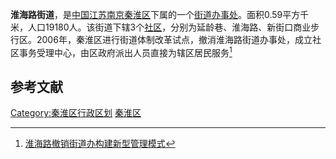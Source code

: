 '''淮海路街道'''，是[[中国|中国]][[江苏|江苏]][[南京|南京]][[秦淮区|秦淮区]]下属的一个[[街道办事处|街道办事处]]。面积0.59平方千米，人口19180人。该街道下辖3个[[社区|社区]]，分别为延龄巷、淮海路、新街口商业步行区。2006年，秦淮区进行街道体制改革试点，撤消淮海路街道办事处，成立社区事务受理中心，由区政府派出人员直接为辖区居民服务<ref>[http://www.wtolaw.gov.cn/display/displayInfo.asp?IID=200210160846513411 淮海路撤销街道办构建新型管理模式]{{dead link|date=2018年3月 |bot=InternetArchiveBot |fix-attempted=yes }}</ref> 

==参考文献==
{{Reflist}}

{{Nanjing stub}}
{{南京市秦淮区行政区划}}

[[Category:秦淮区行政区划|Category:秦淮区行政区划]]
[[Category:南京市街道|秦淮区]]